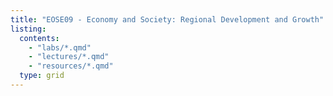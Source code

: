```yaml
---
title: "EOSE09 - Economy and Society: Regional Development and Growth"
listing:
  contents:
    - "labs/*.qmd"
    - "lectures/*.qmd"
    - "resources/*.qmd"
  type: grid
---
```

